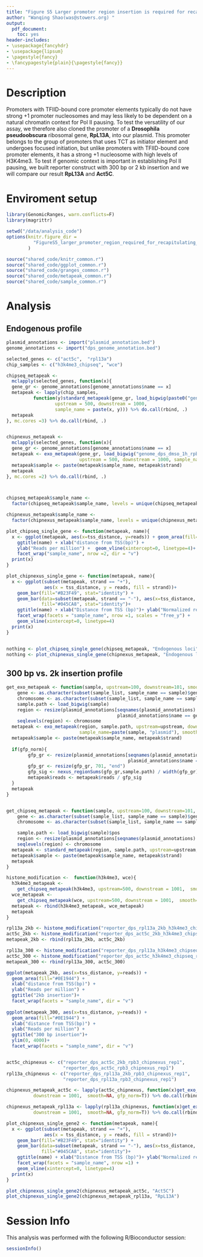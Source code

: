 ```yaml
---
title: "Figure S5 Larger promoter region insertion is required for recapitulating Pol II pausing at RpL13A on the plasmid"
author: "Wanqing Shao(was@stowers.org) "
output:
  pdf_document:
    toc: yes
header-includes:
- \usepackage{fancyhdr}
- \usepackage{lipsum}
- \pagestyle{fancy}
- \fancypagestyle{plain}{\pagestyle{fancy}}
---
```


# Description

Promoters with TFIID-bound core promoter elements typically do not have strong +1 promoter nucleosomes and may less likely to be dependent on a natural chromatin context for Pol II pausing. To test the versatility of our assay, we therefore also cloned the promoter of a **Drosophila pseudoobscura** ribosomal gene, **RpL13A**, into our plasmid. This promoter belongs to the group of promoters that uses TCT as initiator element and undergoes focused initiation, but unlike promoters with TFIID-bound core promoter elements, it has a strong +1 nucleosome with high levels of H3K4me3. To test if genomic context is important in establishing Pol II pausing, we built reporter construct with 300 bp or 2 kb insertion and we will compare our result **RpL13A** and **Act5C**.

# Enviroment setup

``` r
library(GenomicRanges, warn.conflicts=F)
library(magrittr)

setwd("/data/analysis_code")
options(knitr.figure_dir = 
          "FigureS5_larger_promoter_region_required_for_recapitulating_polii_pausing_at_rpl13a"
        )

source("shared_code/knitr_common.r")
source("shared_code/ggplot_common.r")
source("shared_code/granges_common.r")
source("shared_code/metapeak_common.r")
source("shared_code/sample_common.r")
```

# Analysis

## Endogenous profile

```r

plasmid_annotations <- import("plasmid_annotation.bed")
genome_annotations <- import("dps_genome_annotation.bed")

selected_genes <- c("act5c",  "rpl13a")
chip_samples <- c("h3k4me3_chipseq", "wce")

chipseq_metapeak <- 
  mclapply(selected_genes, function(x){
  gene_gr <- genome_annotations[genome_annotations$name == x]
  metapeak <- lapply(chip_samples, 
          function(y)standard_metapeak(gene_gr, load_bigwig(paste0("genome_dps_", y))$pos, 
                  upstream = 500, downstream = 1000, 
                  sample_name = paste(x, y))) %>% do.call(rbind, .)
  metapeak
}, mc.cores =3) %>% do.call(rbind, .)


chipnexus_metapeak <- 
  mclapply(selected_genes, function(x){
  gene_gr <- genome_annotations[genome_annotations$name == x]
  metapeak <- exo_metapeak(gene_gr, load_bigwig("genome_dps_dmso_1h_rpb3_chipnexus"),
                           upstream = 500, downstream = 1000, sample_name = x)
  metapeak$sample <- paste(metapeak$sample_name, metapeak$strand)
  metapeak
}, mc.cores =2) %>% do.call(rbind, .)



chipseq_metapeak$sample_name <- 
  factor(chipseq_metapeak$sample_name, levels = unique(chipseq_metapeak$sample_name))

chipnexus_metapeak$sample_name <- 
  factor(chipnexus_metapeak$sample_name, levels = unique(chipnexus_metapeak$sample_name))

plot_chipseq_single_gene <- function(metapeak, name){
  x <- ggplot(metapeak, aes(x=tss_distance, y=reads)) + geom_area(fill="#0E1944") + 
    ggtitle(name) + xlab("distance from TSS(bp)") + 
    ylab("Reads per million") +  geom_vline(xintercept=0, linetype=4)+
    facet_wrap("sample_name", nrow =2, dir = "v")
  print(x)
}

plot_chipnexus_single_gene <- function(metapeak, name){
  x <- ggplot(subset(metapeak, strand == "+"), 
              aes(x = tss_distance, y = reads, fill = strand))+ 
    geom_bar(fill="#B23F49", stat="identity") + 
    geom_bar(data=subset(metapeak, strand == "-"), aes(x=tss_distance, y=reads), 
             fill="#045CA8", stat="identity")+
    ggtitle(name) + xlab("Distance from TSS (bp)")+ ylab("Normalized reads")+
    facet_wrap(facets = "sample_name", nrow =1, scales = "free_y") +
    geom_vline(xintercept=0, linetype=4)
  print(x)
}


nothing <- plot_chipseq_single_gene(chipseq_metapeak, "Endogenous loci")
nothing <- plot_chipnexus_single_gene(chipnexus_metapeak, "Endogenous loci")
```

## 300 bp vs. 2k insertion profile

```r
get_exo_metapeak <- function(sample, upstream=100, downstream=101, smooth=NA, gfp_norm=F){
	gene <- as.character(subset(sample_list, sample_name == sample)$gene)
	chromosome <- as.character(subset(sample_list, sample_name == sample )$chromosome)
	sample.path <- load_bigwig(sample)
	region <- resize(plasmid_annotations[seqnames(plasmid_annotations) == chromosome & 
	                                     plasmid_annotations$name == gene], 1, "start")
	seqlevels(region) <- chromosome
  metapeak <- exo_metapeak(region, sample.path, upstream=upstream, downstream=downstream, 
                           sample_name=paste(sample, "plasmid"), smooth=smooth)
  metapeak$sample <- paste(metapeak$sample_name, metapeak$strand)
      
  if(gfp_norm){
        gfp_gr <- resize(plasmid_annotations[seqnames(plasmid_annotations) == chromosome & 
                                             plasmid_annotations$name == gene], 1, "end")
        gfp_gr <- resize(gfp_gr, 701, "end")
        gfp_sig <- nexus_regionSums(gfp_gr,sample.path) / width(gfp_gr)
        metapeak$reads <- metapeak$reads / gfp_sig 
  }
  metapeak
}


get_chipseq_metapeak <- function(sample, upstream=100, downstream=101, smooth=NA){
	gene <- as.character(subset(sample_list, sample_name == sample)$gene)
	chromosome <- as.character(subset(sample_list, sample_name == sample )$chromosome)

	sample.path <- load_bigwig(sample)$pos
	region <- resize(plasmid_annotations[seqnames(plasmid_annotations) == chromosome & plasmid_annotations$name == gene], 1, "start")
	seqlevels(region) <- chromosome
  metapeak <- standard_metapeak(region, sample.path, upstream=upstream, downstream=downstream, sample_name=paste(sample, "plasmid"), smooth=smooth)
  metapeak$sample <- paste(metapeak$sample_name, metapeak$strand)
  metapeak
}

histone_modification <-  function(h3k4me3, wce){
  h3k4me3_metapeak <- 
    get_chipseq_metapeak(h3k4me3, upstream=500, downstream = 1001,  smooth=NA)
  wce_metapeak <- 
    get_chipseq_metapeak(wce, upstream=500, downstream = 1001,  smooth=NA)
  metapeak <- rbind(h3k4me3_metapeak, wce_metapeak)
  metapeak
}

rpl13a_2kb <- histone_modification("reporter_dps_rpl13a_2kb_h3k4me3_chipseq_rep1", "reporter_dps_rpl13a_2kb_wce_rep1")
act5c_2kb <- histone_modification("reporter_dps_act5c_2kb_h3k4me3_chipseq_rep1", "reporter_dps_act5c_2kb_wce_rep1")
metapeak_2kb <- rbind(rpl13a_2kb, act5c_2kb)

rpl13a_300 <- histone_modification("reporter_dps_rpl13a_h3k4me3_chipseq_rep1", "reporter_dps_rpl13a_wce_rep1")
act5c_300 <- histone_modification("reporter_dps_act5c_h3k4me3_chipseq_rep1", "reporter_dps_act5c_wce_rep1")
metapeak_300 <- rbind(rpl13a_300, act5c_300)

ggplot(metapeak_2kb, aes(x=tss_distance, y=reads)) +
  geom_area(fill="#0E1944") +
  xlab("distance from TSS(bp)") +
  ylab("Reads per million") + 
  ggtitle("2kb insertion")+
  facet_wrap(facets = "sample_name", dir = "v")
  
ggplot(metapeak_300, aes(x=tss_distance, y=reads)) +
  geom_area(fill="#0E1944") +
  xlab("distance from TSS(bp)") +
  ylab("Reads per million") + 
  ggtitle("300 bp insertion")+
  ylim(0, 4000)+
  facet_wrap(facets = "sample_name", dir = "v")


act5c_chipnexus <- c("reporter_dps_act5c_2kb_rpb3_chipnexus_rep1",
                     "reporter_dps_act5c_rpb3_chipnexus_rep1")
rpl13a_chipnexus <- c("reporter_dps_rpl13a_2kb_rpb3_chipnexus_rep1",
                     "reporter_dps_rpl13a_rpb3_chipnexus_rep1")

chipnexus_metapeak_act5c <- lapply(act5c_chipnexus, function(x)get_exo_metapeak(x, upstream=500, 
          downstream = 1001,  smooth=NA, gfp_norm=T)) %>% do.call(rbind, .)

chipnexus_metapeak_rpl13a <- lapply(rpl13a_chipnexus, function(x)get_exo_metapeak(x, upstream=500, 
          downstream = 1001,  smooth=NA, gfp_norm=T)) %>% do.call(rbind, .)

plot_chipnexus_single_gene2 <- function(metapeak, name){
  x <- ggplot(subset(metapeak, strand == "+"), 
              aes(x = tss_distance, y = reads, fill = strand))+ 
    geom_bar(fill="#B23F49", stat="identity") + 
    geom_bar(data=subset(metapeak, strand == "-"), aes(x=tss_distance, y=reads), 
             fill="#045CA8", stat="identity")+
    ggtitle(name) + xlab("Distance from TSS (bp)")+ ylab("Normalized reads")+
    facet_wrap(facets = "sample_name", nrow =1) +
    geom_vline(xintercept=0, linetype=4)
  print(x)
}

plot_chipnexus_single_gene2(chipnexus_metapeak_act5c, "Act5C")
plot_chipnexus_single_gene2(chipnexus_metapeak_rpl13a, "RpL13A")

```

# Session Info

This analysis was performed with the following R/Bioconductor session:

```r
sessionInfo()
```
